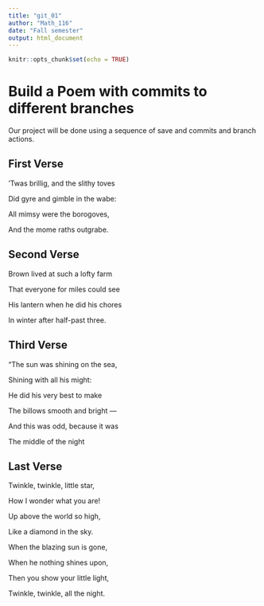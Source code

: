 ---
title: "git_01"
author: "Math_116"
date: "Fall semester"
output: html_document
---

```{r setup, include=FALSE}
knitr::opts_chunk$set(echo = TRUE)
```
# Build a Poem with commits to different branches
Our project will be done using a sequence of save and commits and branch actions.
<!-- Do not modify or change any text in "!--" bracketed areas such as this --- these are instructions to
you, if you change any of this the git program will notice it and compromise your git merging strategy !-->

## First Verse 
<!--Put the first five lines of a poem by Lewis Carrol in this section!-->
’Twas brillig, and the slithy toves

Did gyre and gimble in the wabe:

All mimsy were the borogoves,

And the mome raths outgrabe.


## Second Verse
<!--Put the first five lines of a poem by Lewis Carrol in this section!-->

Brown lived at such a lofty farm

That everyone for miles could see

His lantern when he did his chores

In winter after half-past three.

## Third Verse
<!--Put the first five lines of a poem by Lewis Carrol in this section!-->

"The sun was shining on the sea,

 Shining with all his might:
 
He did his very best to make

The billows smooth and bright —

And this was odd, because it was

The middle of the night

## Last Verse
Twinkle, twinkle, little star, 

How I wonder what you are! 

Up above the world so high, 

Like a diamond in the sky. 


When the blazing sun is gone, 

When he nothing shines upon, 

Then you show your little light, 

Twinkle, twinkle, all the night.
